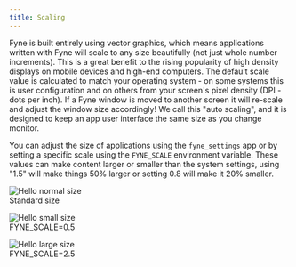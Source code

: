 ```yaml
---
title: Scaling
---
```


Fyne is built entirely using vector graphics, which means applications written with Fyne will scale to any size beautifully
(not just whole number increments).
This is a great benefit to the rising popularity of high density displays on mobile devices and high-end computers.
The default scale value is calculated to match your operating system - on some systems this is user configuration 
and on others from your screen's pixel density (DPI - dots per inch).
If a Fyne window is moved to another screen it will re-scale and adjust the window size accordingly!
We call this "auto scaling", and it is designed to keep an app user interface the same size as you change monitor.

You can adjust the size of applications using the `fyne_settings` app or by setting a specific scale using the `FYNE_SCALE` environment variable.
These values can make content larger or smaller than the system settings, using "1.5" will make things 50% larger
or setting 0.8 will make it 20% smaller.

![Hello normal size](/images/architecture/hello-normal.png)  
Standard size

![Hello small size](/images/architecture/hello-small.png)  
FYNE\_SCALE=0.5

![Hello large size](/images/architecture/hello-large.png)  
FYNE\_SCALE=2.5